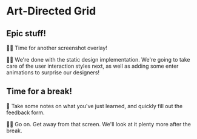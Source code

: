 # Art-Directed Grid

## Epic stuff!

👨‍💼 Time for another screenshot overlay!

👨‍💼 We're done with the static design implementation. We're going to take care of the user interaction styles next, as well as adding some enter animations to surprise our designers!

## Time for a break!

📝 Take some notes on what you've just learned, and quickly fill out the feedback form.

👨‍💼 Go on. Get away from that screen. We'll look at it plenty more after the break.
